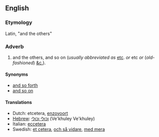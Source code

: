 ==English==
===Etymology===
Latin, "and the others"

===Adverb===
#and the others, and so on (''usually abbreviated as'' [[etc]]. ''or'' etc ''or'' (''old-fashioned'') [[&c.]]).

====Synonyms====
*[[and so forth]]
*[[and so on]]

====Translations====
*Dutch: etcetera, [[enzovoort]]
*[[Hebrew]]: [[וכולי וכולי]] (Ve'khuley Ve'khuley)
*Italian: [[eccetera]]
*Swedish: [[et cetera]], [[och så vidare]], [[med mera]]